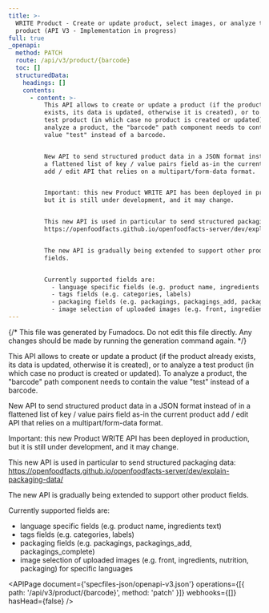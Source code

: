 ```yaml
---
title: >-
  WRITE Product - Create or update product, select images, or analyze test
  product (API V3 - Implementation in progress)
full: true
_openapi:
  method: PATCH
  route: /api/v3/product/{barcode}
  toc: []
  structuredData:
    headings: []
    contents:
      - content: >-
          This API allows to create or update a product (if the product already
          exists, its data is updated, otherwise it is created), or to analyze a
          test product (in which case no product is created or updated). To
          analyze a product, the "barcode" path component needs to contain the
          value "test" instead of a barcode.


          New API to send structured product data in a JSON format instead of in
          a flattened list of key / value pairs field as-in the current product
          add / edit API that relies on a multipart/form-data format.


          Important: this new Product WRITE API has been deployed in production,
          but it is still under development, and it may change.


          This new API is used in particular to send structured packaging data:
          https://openfoodfacts.github.io/openfoodfacts-server/dev/explain-packaging-data/


          The new API is gradually being extended to support other product
          fields.


          Currently supported fields are:
            - language specific fields (e.g. product name, ingredients text)
            - tags fields (e.g. categories, labels)
            - packaging fields (e.g. packagings, packagings_add, packagings_complete)
            - image selection of uploaded images (e.g. front, ingredients, nutrition, packaging) for specific languages
---
```


{/* This file was generated by Fumadocs. Do not edit this file directly. Any changes should be made by running the generation command again. */}

This API allows to create or update a product (if the product already exists, its data is updated, otherwise it is created), or to analyze a test product (in which case no product is created or updated). To analyze a product, the "barcode" path component needs to contain the value "test" instead of a barcode.

New API to send structured product data in a JSON format instead of in a flattened list of key / value pairs field as-in the current product add / edit API that relies on a multipart/form-data format.

Important: this new Product WRITE API has been deployed in production, but it is still under development, and it may change.

This new API is used in particular to send structured packaging data: https://openfoodfacts.github.io/openfoodfacts-server/dev/explain-packaging-data/

The new API is gradually being extended to support other product fields.

Currently supported fields are:

- language specific fields (e.g. product name, ingredients text)
- tags fields (e.g. categories, labels)
- packaging fields (e.g. packagings, packagings_add, packagings_complete)
- image selection of uploaded images (e.g. front, ingredients, nutrition, packaging) for specific languages

<APIPage
  document={'specfiles-json/openapi-v3.json'}
  operations={[{ path: '/api/v3/product/{barcode}', method: 'patch' }]}
  webhooks={[]}
  hasHead={false}
/>
